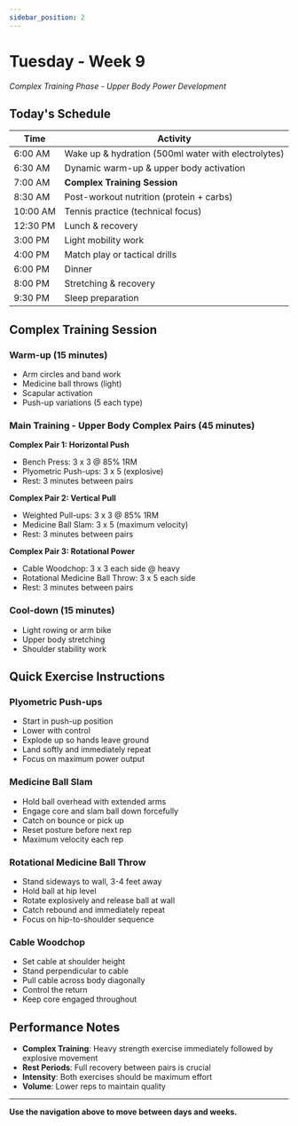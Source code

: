 ```yaml
---
sidebar_position: 2
---
```



<WorkoutNav weekNumber={9} />

# Tuesday - Week 9

_Complex Training Phase - Upper Body Power Development_

## Today's Schedule

| Time | Activity |
|------|----------|
| 6:00 AM | Wake up & hydration (500ml water with electrolytes) |
| 6:30 AM | Dynamic warm-up & upper body activation |
| 7:00 AM | **Complex Training Session** |
| 8:30 AM | Post-workout nutrition (protein + carbs) |
| 10:00 AM | Tennis practice (technical focus) |
| 12:30 PM | Lunch & recovery |
| 3:00 PM | Light mobility work |
| 4:00 PM | Match play or tactical drills |
| 6:00 PM | Dinner |
| 8:00 PM | Stretching & recovery |
| 9:30 PM | Sleep preparation |

## Complex Training Session

### Warm-up (15 minutes)
- Arm circles and band work
- Medicine ball throws (light)
- Scapular activation
- Push-up variations (5 each type)

### Main Training - Upper Body Complex Pairs (45 minutes)

**Complex Pair 1: Horizontal Push**
- Bench Press: 3 x 3 @ 85% 1RM
- Plyometric Push-ups: 3 x 5 (explosive)
- Rest: 3 minutes between pairs

**Complex Pair 2: Vertical Pull**
- Weighted Pull-ups: 3 x 3 @ 85% 1RM
- Medicine Ball Slam: 3 x 5 (maximum velocity)
- Rest: 3 minutes between pairs

**Complex Pair 3: Rotational Power**
- Cable Woodchop: 3 x 3 each side @ heavy
- Rotational Medicine Ball Throw: 3 x 5 each side
- Rest: 3 minutes between pairs

### Cool-down (15 minutes)
- Light rowing or arm bike
- Upper body stretching
- Shoulder stability work

## Quick Exercise Instructions

### Plyometric Push-ups
- Start in push-up position
- Lower with control
- Explode up so hands leave ground
- Land softly and immediately repeat
- Focus on maximum power output

### Medicine Ball Slam
- Hold ball overhead with extended arms
- Engage core and slam ball down forcefully
- Catch on bounce or pick up
- Reset posture before next rep
- Maximum velocity each rep

### Rotational Medicine Ball Throw
- Stand sideways to wall, 3-4 feet away
- Hold ball at hip level
- Rotate explosively and release ball at wall
- Catch rebound and immediately repeat
- Focus on hip-to-shoulder sequence

### Cable Woodchop
- Set cable at shoulder height
- Stand perpendicular to cable
- Pull cable across body diagonally
- Control the return
- Keep core engaged throughout

## Performance Notes
- **Complex Training**: Heavy strength exercise immediately followed by explosive movement
- **Rest Periods**: Full recovery between pairs is crucial
- **Intensity**: Both exercises should be maximum effort
- **Volume**: Lower reps to maintain quality

---

**Use the navigation above to move between days and weeks.**